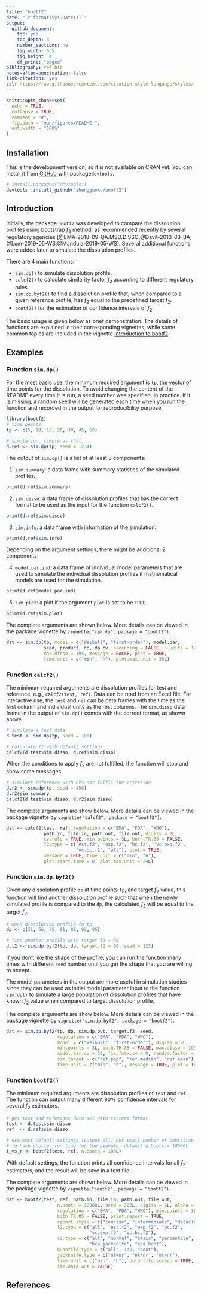 ```yaml
---
title: "bootf2"
date: "`r format(Sys.Date())`"
output:
  github_document:
    toc: yes
    toc_depth: 3
    number_sections: no
    fig_width: 6.5
    fig_height: 4
    df_print: "paged"
bibliography: ref.bib
notes-after-punctuation: false
link-citations: yes
csl: https://raw.githubusercontent.com/citation-style-language/styles/master/american-chemical-society.csl
---
```


<!-- README.md is generated from README.Rmd. Please edit that file -->

```r
knitr::opts_chunk$set(
  echo = TRUE,
  collapse = TRUE,
  comment = "#",
  fig.path = "man/figures/README-",
  out.width = "100%"
)
```


## Installation{-}

This is the development version, so it is not available on CRAN yet. You
can install it from [GitHub](https://github.com/) with package`devtools`.

``` r
# install.packages("devtools") 
devtools::install_github("zhengguoxu/bootf2")
```

## Introduction

<!-- badges: start -->
<!-- badges: end -->

Initially, the package `bootf2` was developed to compare the dissolution
profiles using bootstrap $f_2$ method, as recommended recently by several 
regulatory agencies [@EMA-2018-09-QA.MSD.DISSO;@Davit-2013-03-BA;
@Lum-2019-05-WS;@Mandula-2019-05-WS]. Several additional functions were added
later to simulate the dissolution profiles.

There are 4 main functions:

- `sim.dp()` to simulate dissolution profile.
- `calcf2()` to calculate similarity factor $f_2$ according to different
    regulatory rules.
- `sim.dp.byf2()` to find a dissolution profile that, when compared to a 
    given reference profile, has $f_2$ equal to the predefined target $f_2$.
- `bootf2() ` for the estimation of confidence intervals of $f_2$.

The basic usage is given below as brief demonstration. 
The details of functions are explained in their corresponding vignettes, 
while some common topics are included in the vignette 
[Introduction to bootf2](vignettes/introduction.md).

## Examples

### Function `sim.dp()`

For the most basic use, the minimum required argument is `tp`, the vector of
time points for the dissolution. To avoid changing the content of the README
every time it is run, a seed number was specified. In practice. if it is
missing, a random seed will be generated each time when you run the function 
and recorded in the output for reproducibility purpose.

```r
library(bootf2)
# time points
tp <- c(5, 10, 15, 20, 30, 45, 60)

# simulation. simple as that. 
d.ref <- sim.dp(tp, seed = 1234)
```

The output of `sim.dp()` is a list of at least 3 components:

1. `sim.summary`: a data frame with summary statistics of the simulated
  profiles.

```r
print(d.ref$sim.summary)
```
2. `sim.disso`: a data frame of dissolution profiles that has the correct
  format to be used as the input for the function `calcf2()`.
```r
print(d.ref$sim.disso)
```
3. `sim.info`: a data frame with information of the simulation.
```r
print(d.ref$sim.info)
```
Depending on the argument settings, there might be additional 2 components:

4. `model.par.ind`: a data frame of individual model parameters that are
  used to simulate the individual dissolution profiles if mathematical models
  are used for the simulation.
```r
print(d.ref$model.par.ind)
```

5. `sim.plot`: a plot if the argument `plot` is set to be `TRUE`.
```r
print(d.ref$sim.plot)
```

The complete arguments are shown below. More details can be viewed in the 
package vignette by `vignette("sim.dp", package = "bootf2")`.

```r
dat <- sim.dp(tp, model = c("Weibull", "first-order"), model.par,
              seed, product, dp, dp.cv, ascending = FALSE, n.units = 12L,
              max.disso = 105, message = FALSE, plot = TRUE,
              time.unit = c("min", "h"), plot.max.unit = 36L)
```


### Function `calcf2()`

The minimum required arguments are dissolution profiles for test and reference,
e.g., `calcf2(test, ref)`. Data can be read from an Excel file. For interactive
use, the `test` and `ref` can be data frames with the time as the first column
and individual units as the rest columns. 
The `sim.disso` data frame in the output of `sim.dp()` comes with the 
correct format, as shown above.

```r
# simulate a test data
d.test <- sim.dp(tp, seed = 100)

# calculate f2 with default settings
calcf2(d.test$sim.disso, d.ref$sim.disso)
```

When the conditions to apply $f_2$ are not fulfilled, the function will stop
and show some messages. 

```r
# simulate reference with CV% not fulfil the criterion 
d.r2 <- sim.dp(tp, seed = 456)
d.r2$sim.summary
calcf2(d.test$sim.disso, d.r2$sim.disso)
```

The complete arguments are show below. More details can be viewed in the 
package vignette by `vignette("calcf2", package = "bootf2")`.

```r
dat <- calcf2(test, ref, regulation = c("EMA", "FDA", "WHO"),
              path.in, file.in, path.out, file.out, digits = 2L,
              cv.rule = TRUE, min.points = 3L, both.TR.85 = FALSE,
              f2.type = c("est.f2", "exp.f2", "bc.f2", "vc.exp.f2",
                          "vc.bc.f2", "all"), plot = TRUE,
              message = TRUE, time.unit = c("min", "h"),
              plot.start.time = 0, plot.max.unit = 24L)
```


### Function `sim.dp.byf2()`

Given any dissolution profile `dp` at time points `tp`, and target $f_2$ 
value, this function will find another dissolution profile such that 
when the newly simulated profile is compared to the `dp`, the calculated $f_2$ 
will be equal to the target $f_2$.

```r
# mean dissolution profile fo tp
dp <- c(51, 66, 75, 81, 88, 92, 95)

# find another profile with target f2 = 60
d.t2 <- sim.dp.byf2(tp, dp, target.f2 = 60, seed = 123)
```
If you don't like the shape of the profile, you can run the function many
times with different `seed` number until you get the shape that you are 
willing to accept. 

The model parameters in the output are more useful in simulation studies 
since they can be used as initial model parameter input to the function
`sim.dp()` to simulate a large population of dissolution profiles that have
known $f_2$ value when compared to target dissolution profile.

The complete arguments are show below. More details can be viewed in the 
package vignette by `vignette("sim.dp.byf2", package = "bootf2")`.

```r
dat <- sim.dp.byf2(tp, dp, sim.dp.out, target.f2, seed,
                   regulation = c("EMA", "FDA", "WHO"),
                   model = c("Weibull", "first-order"), digits = 2L,
                   min.points = 3L, both.TR.85 = FALSE, max.disso = 105,
                   model.par.cv = 50, fix.fmax.cv = 0, random.factor = 3,
                   sim.target = c("ref.pop", "ref.median", "ref.mean"),
                   time.unit = c("min", "h"), message = TRUE, plot = TRUE)
```


### Function `bootf2()`

The minimum required arguments are dissolution profiles of `test` and `ref`.
The function can output many different 90% confidence intervals for several
$f_2$ estimators.

```r
# get test and reference data set with correct format
test <- d.test$sim.disso
ref  <- d.ref$sim.disso

# use most default settings (output all) but small number of bootstrap
# to have shorter run time for the example. default n.boots = 10000L
t_vs_r <- bootf2(test, ref, n.boots = 100L)
```

With default settings, the function prints all confidence intervals for all 
$f_2$ estimators, and the result will be save in a text file. 

The complete arguments are shown below. More details can be viewed in the 
package vignette by `vignette("bootf2", package = "bootf2")`.

```r
dat <- bootf2(test, ref, path.in, file.in, path.out, file.out,
                   n.boots = 10000L, seed = 306L, digits = 2L, alpha = 0.05,
                   regulation = c("EMA", "FDA", "WHO"), min.points = 1L,
                   both.TR.85 = FALSE, print.report = TRUE,
                   report.style = c("concise", "intermediate", "detailed"),
                   f2.type = c("all", "est.f2", "exp.f2", "bc.f2",
                               "vc.exp.f2", "vc.bc.f2"),
                   ci.type = c("all", "normal", "basic", "percentile",
                               "bca.jackknife", "bca.boot"),
                   quantile.type = c("all", 1:9, "boot"),
                   jackknife.type = c("nt+nr", "nt*nr", "nt=nr"),
                   time.unit = c("min", "h"), output.to.screen = TRUE,
                   sim.data.out = FALSE)
```


## References

<div id="refs"></div>
